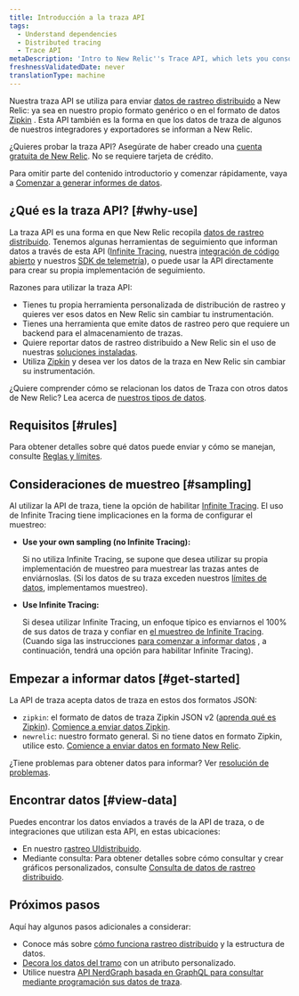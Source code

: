 ```yaml
---
title: Introducción a la traza API
tags:
  - Understand dependencies
  - Distributed tracing
  - Trace API
metaDescription: 'Intro to New Relic''s Trace API, which lets you consolidate multiple sources of distributed tracing data in New Relic.'
freshnessValidatedDate: never
translationType: machine
---
```


Nuestra traza API se utiliza para enviar [datos de rastreo distribuido](/docs/understand-dependencies/distributed-tracing/get-started/introduction-distributed-tracing#definition) a New Relic: ya sea en nuestro propio formato genérico o en el formato de datos [Zipkin](https://zipkin.io/) . Esta API también es la forma en que los datos de traza de algunos de nuestros integradores y exportadores se informan a New Relic.

¿Quieres probar la traza API? Asegúrate de haber creado una [cuenta gratuita de New Relic](https://newrelic.com/signup). No se requiere tarjeta de crédito.

Para omitir parte del contenido introductorio y comenzar rápidamente, vaya a [Comenzar a generar informes de datos](#get-started).

## ¿Qué es la traza API? [#why-use]

La traza API es una forma en que New Relic recopila [datos de rastreo distribuido](/docs/understand-dependencies/distributed-tracing/get-started/introduction-distributed-tracing). Tenemos algunas herramientas de seguimiento que informan datos a través de esta API ([Infinite Tracing](/docs/understand-dependencies/distributed-tracing/infinite-tracing/introduction-infinite-tracing), nuestra [integración de código abierto](/docs/data-ingest-apis/get-data-new-relic/new-relic-sdks/telemetry-sdks-send-custom-telemetry-data-new-relic#external-data) y nuestros [SDK de telemetría](/docs/telemetry-sdks-send-custom-telemetry-data-new-relic)), o puede usar la API directamente para crear su propia implementación de seguimiento.

Razones para utilizar la traza API:

* Tienes tu propia herramienta personalizada de distribución de rastreo y quieres ver esos datos en New Relic sin cambiar tu instrumentación.
* Tienes una herramienta que emite datos de rastreo pero que requiere un backend para el almacenamiento de trazas.
* Quiere reportar datos de rastreo distribuido a New Relic sin el uso de nuestras [soluciones instaladas](/docs/understand-dependencies/distributed-tracing/enable-configure/enable-distributed-tracing).
* Utiliza [Zipkin](https://zipkin.io/) y desea ver los datos de la traza en New Relic sin cambiar su instrumentación.

¿Quiere comprender cómo se relacionan los datos de Traza con otros datos de New Relic? Lea acerca de [nuestros tipos de datos](/docs/using-new-relic/data/understand-data/new-relic-data-types).

## Requisitos [#rules]

Para obtener detalles sobre qué datos puede enviar y cómo se manejan, consulte [Reglas y límites](/docs/apm/distributed-tracing/trace-api/trace-api-endpoint-requirements-limits).

## Consideraciones de muestreo [#sampling]

Al utilizar la API de traza, tiene la opción de habilitar [Infinite Tracing](/docs/understand-dependencies/distributed-tracing/infinite-tracing/introduction-infinite-tracing). El uso de Infinite Tracing tiene implicaciones en la forma de configurar el muestreo:

* <DNT>**Use your own sampling (no Infinite Tracing):**</DNT>

  Si no utiliza Infinite Tracing, se supone que desea utilizar su propia implementación de muestreo para muestrear las trazas antes de enviárnoslas. (Si los datos de su traza exceden nuestros [límites de datos](/docs/understand-dependencies/distributed-tracing/trace-api/trace-api-general-requirements-limits), implementamos muestreo).

* <DNT>**Use Infinite Tracing:**</DNT>

  Si desea utilizar Infinite Tracing, un enfoque típico es enviarnos el 100% de sus datos de traza y confiar en [el muestreo de Infinite Tracing](/docs/understand-dependencies/distributed-tracing/get-started/how-new-relic-distributed-tracing-works#tail-based). (Cuando siga las instrucciones [para comenzar a informar datos](#get-started) , a continuación, tendrá una opción para habilitar Infinite Tracing).

## Empezar a informar datos [#get-started]

La API de traza acepta datos de traza en estos dos formatos JSON:

* `zipkin`: el formato de datos de traza Zipkin JSON v2 ([aprenda qué es Zipkin](https://zipkin.io)). [Comience a enviar datos Zipkin](/docs/apm/distributed-tracing/trace-api/report-zipkin-format-traces-trace-api).
* `newrelic`: nuestro formato general. Si no tiene datos en formato Zipkin, utilice esto. [Comience a enviar datos en formato New Relic](/docs/apm/distributed-tracing/trace-api/report-new-relic-format-traces-trace-api).

¿Tiene problemas para obtener datos para informar? Ver [resolución de problemas](/docs/apm/distributed-tracing/trace-api/troubleshooting-missing-trace-api-data).

## Encontrar datos [#view-data]

Puedes encontrar los datos enviados a través de la API de traza, o de integraciones que utilizan esta API, en estas ubicaciones:

* En nuestro [rastreo UIdistribuido](/docs/understand-dependencies/distributed-tracing/ui-data/additional-distributed-tracing-features-new-relic-one#find-data).
* Mediante consulta: Para obtener detalles sobre cómo consultar y crear gráficos personalizados, consulte [Consulta de datos de rastreo distribuido](/docs/understand-dependencies/distributed-tracing/ui-data/query-distributed-trace-data).

## Próximos pasos

Aquí hay algunos pasos adicionales a considerar:

* Conoce más sobre [cómo funciona rastreo distribuido](/docs/understand-dependencies/distributed-tracing/get-started/how-new-relic-distributed-tracing-works) y la estructura de datos.
* [Decora los datos del tramo](/docs/understand-dependencies/distributed-tracing/trace-api/trace-api-decorate-spans-attributes) con un atributo personalizado.
* Utilice nuestra [API NerdGraph basada en GraphQL para consultar mediante programación sus datos de traza](/docs/apis/graphql-api/tutorials/query-distributed-trace-data-using-graphql-api).